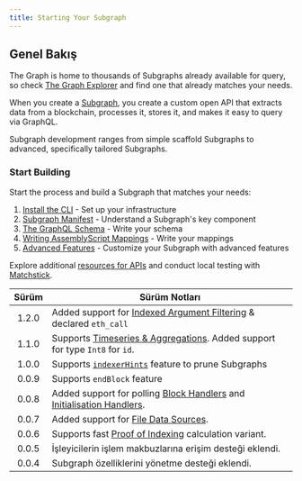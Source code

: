 ```yaml
---
title: Starting Your Subgraph
---
```


## Genel Bakış

The Graph is home to thousands of Subgraphs already available for query, so check [The Graph Explorer](https://thegraph.com/explorer) and find one that already matches your needs.

When you create a [Subgraph](/subgraphs/developing/subgraphs/), you create a custom open API that extracts data from a blockchain, processes it, stores it, and makes it easy to query via GraphQL.

Subgraph development ranges from simple scaffold Subgraphs to advanced, specifically tailored Subgraphs.

### Start Building

Start the process and build a Subgraph that matches your needs:

1. [Install the CLI](/subgraphs/developing/creating/install-the-cli/) - Set up your infrastructure
2. [Subgraph Manifest](/subgraphs/developing/creating/subgraph-manifest/) - Understand a Subgraph's key component
3. [The GraphQL Schema](/subgraphs/developing/creating/ql-schema/) - Write your schema
4. [Writing AssemblyScript Mappings](/subgraphs/developing/creating/assemblyscript-mappings/) - Write your mappings
5. [Advanced Features](/subgraphs/developing/creating/advanced/) - Customize your Subgraph with advanced features

Explore additional [resources for APIs](/subgraphs/developing/creating/graph-ts/README/) and conduct local testing with [Matchstick](/subgraphs/developing/creating/unit-testing-framework/).

| Sürüm | Sürüm Notları                                                                                                                                                            |
| :---: | ------------------------------------------------------------------------------------------------------------------------------------------------------------------------ |
| 1.2.0 | Added support for [Indexed Argument Filtering](/#indexed-argument-filters--topic-filters) & declared `eth_call`                                                          |
| 1.1.0 | Supports [Timeseries & Aggregations](#timeseries-and-aggregations). Added support for type `Int8` for `id`.                                                              |
| 1.0.0 | Supports [`indexerHints`](/developing/creating-a-subgraph/#indexer-hints) feature to prune Subgraphs                                                                     |
| 0.0.9 | Supports `endBlock` feature                                                                                                                                              |
| 0.0.8 | Added support for polling [Block Handlers](/developing/creating-a-subgraph/#polling-filter) and [Initialisation Handlers](/developing/creating-a-subgraph/#once-filter). |
| 0.0.7 | Added support for [File Data Sources](/developing/creating-a-subgraph/#file-data-sources).                                                                               |
| 0.0.6 | Supports fast [Proof of Indexing](/indexing/overview/#what-is-a-proof-of-indexing-poi) calculation variant.                                                              |
| 0.0.5 | İşleyicilerin işlem makbuzlarına erişim desteği eklendi.                                                                                                                 |
| 0.0.4 | Subgraph özelliklerini yönetme desteği eklendi.                                                                                                                          |
